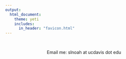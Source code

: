 ```yaml
---
output: 
  html_document:
    theme: yeti
    includes:
      in_header: "favicon.html" 
---
```

<br>
<center> Email me: slnoah at ucdavis dot edu